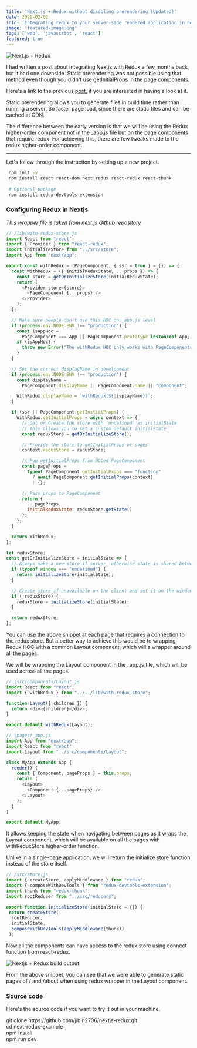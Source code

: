 ```yaml
---
title: 'Next.js + Redux without disabling prerendering (Updated)'
date: 2020-02-02
info: 'Integrating redux to your server-side rendered application in nextjs while preserving prerendering'
image: 'featured-image.png'
tags: ['web', 'javascript', 'react']
featured: true
---
```



![Next.js + Redux](featured-image.png)

I had written a post about integrating Nextjs with Redux a few months back, but it had one downside. Static prerendering was not possible using that method even though you didn't use getInitialProps in the page components.

Here's a link to the previous [post](https://jibin.tech/nextjs+redux), if you are interested in having a look at it.

Static prerendering allows you to generate files in build time rather than running a server. So faster page load, since there are static files and can be cached at CDN.

The difference between the early version is that we will be using the Redux higher-order component not in the _app.js file but on the page components that require redux. For achieving this, there are few tweaks made to the redux higher-order component.


---

Let's follow through the instruction by setting up a new project.

```bash
 npm init -y
 npm install react react-dom next redux react-redux react-thunk
 
 # Optional package
 npm install redux-devtools-extension
```


### Configuring Redux in Nextjs


_This wrapper file is taken from next.js Github repository_

```js
// /lib/with-redux-store.js
import React from "react";
import { Provider } from "react-redux";
import initializeStore from "../src/store";
import App from "next/app";

export const withRedux = (PageComponent, { ssr = true } = {}) => {
  const WithRedux = ({ initialReduxState, ...props }) => {
    const store = getOrInitializeStore(initialReduxState);
    return (
      <Provider store={store}>
        <PageComponent {...props} />
      </Provider>
    );
  };

  // Make sure people don't use this HOC on _app.js level
  if (process.env.NODE_ENV !== "production") {
    const isAppHoc =
      PageComponent === App || PageComponent.prototype instanceof App;
    if (isAppHoc) {
      throw new Error("The withRedux HOC only works with PageComponents");
    }
  }

  // Set the correct displayName in development
  if (process.env.NODE_ENV !== "production") {
    const displayName =
      PageComponent.displayName || PageComponent.name || "Component";

    WithRedux.displayName = `withRedux(${displayName})`;
  }

  if (ssr || PageComponent.getInitialProps) {
    WithRedux.getInitialProps = async context => {
      // Get or Create the store with `undefined` as initialState
      // This allows you to set a custom default initialState
      const reduxStore = getOrInitializeStore();

      // Provide the store to getInitialProps of pages
      context.reduxStore = reduxStore;

      // Run getInitialProps from HOCed PageComponent
      const pageProps =
        typeof PageComponent.getInitialProps === "function"
          ? await PageComponent.getInitialProps(context)
          : {};

      // Pass props to PageComponent
      return {
        ...pageProps,
        initialReduxState: reduxStore.getState()
      };
    };
  }

  return WithRedux;
};

let reduxStore;
const getOrInitializeStore = initialState => {
  // Always make a new store if server, otherwise state is shared between requests
  if (typeof window === "undefined") {
    return initializeStore(initialState);
  }

  // Create store if unavailable on the client and set it on the window object
  if (!reduxStore) {
    reduxStore = initializeStore(initialState);
  }

  return reduxStore;
};

```

You can use the above snippet at each page that requires a connection to the redux store. But a better way to achieve this would be to wrapping Redux HOC with a common Layout component, which will a wrapper around all the pages.

We will be wrapping the Layout component in the _app.js file, which will be used across all the pages. 

```js
// \src/components/Layout.js
import React from "react";
import { withRedux } from "../../lib/with-redux-store";

function Layout({ children }) {
  return <div>{children}</div>;
}

export default withRedux(Layout);
```

```js
// \pages/_app.js
import App from "next/app";
import React from "react";
import Layout from "../src/components/Layout";

class MyApp extends App {
  render() {
    const { Component, pageProps } = this.props;
    return (
      <Layout>
        <Component {...pageProps} />
      </Layout>
    );
  }
}

export default MyApp;
```

It allows keeping the state when navigating between pages as it wraps the Layout component, which will be available on all the pages with withReduxStore higher-order function.

Unlike in a single-page application, we will return the initialize store function instead of the store itself.

```js
// /src/store.js
import { createStore, applyMiddleware } from "redux";
import { composeWithDevTools } from "redux-devtools-extension";
import thunk from "redux-thunk";
import rootReducer from "../src/reducers";

export function initializeStore(initialState = {}) {
 return createStore(
  rootReducer,
  initialState,
  composeWithDevTools(applyMiddleware(thunk))
 );

```

Now all the components can have access to the redux store using connect function from react-redux.

![Nextjs + Redux build output](nextjs+redux-build-output.png)

From the above snippet, you can see that we were able to generate static pages of / and /about when using redux wrapper in the Layout component.

### Source code

Here's the source code if you want to try it out in your machine.

<Codeline>
 git clone https://github.com/jibin2706/nextjs-redux.git<br />
 cd next-redux-example <br />
 npm install <br />
 npm run dev<br />
</Codeline>
